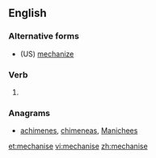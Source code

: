 ==English==

===Alternative forms===
* (US) [[mechanize]]

===Verb===
{{en-verb|mechanises|mechanising|mechanised|mechanised}}

# {{British}} {{alternative spelling of|[[mechanize]]}}

===Anagrams===
* [[achimenes#English|achimenes]], [[chimeneas#English|chimeneas]], [[Manichees#English|Manichees]]

[[et:mechanise]]
[[vi:mechanise]]
[[zh:mechanise]]